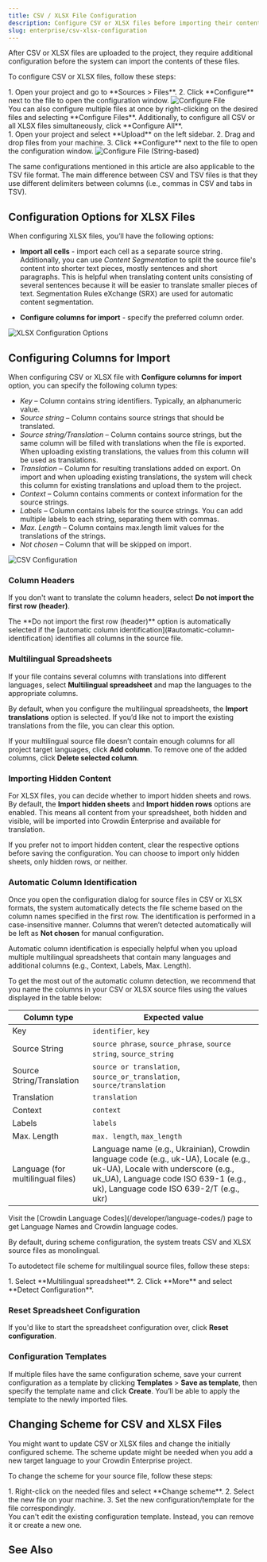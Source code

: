 ```yaml
---
title: CSV / XLSX File Configuration
description: Configure CSV or XLSX files before importing their contents
slug: enterprise/csv-xlsx-configuration
---
```



After CSV or XLSX files are uploaded to the project, they require additional configuration before the system can import the contents of these files.

To configure CSV or XLSX files, follow these steps:

<Tabs syncKey="projectType">
  <TabItem label="File-based project">
    <Steps>
      1. Open your project and go to **Sources > Files**.
      2. Click **Configure** next to the file to open the configuration window.
    </Steps>
    <Image src={csvFileConfigure} alt="Configure File" />
    <Aside type="tip">
      You can also configure multiple files at once by right-clicking on the desired files and selecting **Configure Files**. Additionally, to configure all CSV or all XLSX files simultaneously, click **Configure All**.
    </Aside>
  </TabItem>
  <TabItem label="String-based project">
    <Steps>
      1. Open your project and select **Upload** on the left sidebar.
      2. Drag and drop files from your machine.
      3. Click **Configure** next to the file to open the configuration window.
    </Steps>
    <Image src={csvFileConfigureSb} alt="Configure File (String-based)" />
  </TabItem>
</Tabs>

The same configurations mentioned in this article are also applicable to the TSV file format. The main difference between CSV and TSV files is that they use different delimiters between columns (i.e., commas in CSV and tabs in TSV).

## Configuration Options for XLSX Files

When configuring XLSX files, you’ll have the following options:

* **Import all cells** - import each cell as a separate source string. Additionally, you can use *Content Segmentation* to split the source file's content into shorter text pieces, mostly sentences and short paragraphs. This is helpful when translating content units consisting of several sentences because it will be easier to translate smaller pieces of text. Segmentation Rules eXchange (SRX) are used for automatic content segmentation.

* **Configure columns for import** - specify the preferred column order.

<Image src={xlsxConfigurationOptions} alt="XLSX Configuration Options" />

## Configuring Columns for Import

When configuring CSV or XLSX file with **Configure columns for import** option, you can specify the following column types:

* *Key* &ndash; Column contains string identifiers. Typically, an alphanumeric value.
* *Source string* &ndash; Column contains source strings that should be translated.
* *Source string/Translation* &ndash; Column contains source strings, but the same column will be filled with translations when the file is exported. When uploading existing translations, the values from this column will be used as translations.
* *Translation* &ndash; Column for resulting translations added on export. On import and when uploading existing translations, the system will check this column for existing translations and upload them to the project.
* *Context* &ndash; Column contains comments or context information for the source strings.
* *Labels* &ndash; Column contains labels for the source strings. You can add multiple labels to each string, separating them with commas.
* *Max. Length* &ndash; Column contains max.length limit values for the translations of the strings.
* *Not chosen* &ndash; Column that will be skipped on import.

<Image src={csvFileConfiguration} alt="CSV Configuration" />

### Column Headers

If you don't want to translate the column headers, select **Do not import the first row (header)**.

<Aside>
  The **Do not import the first row (header)** option is automatically selected if the [automatic column identification](#automatic-column-identification) identifies all columns in the source file.
</Aside>

### Multilingual Spreadsheets

If your file contains several columns with translations into different languages, select **Multilingual spreadsheet** and map the languages to the appropriate columns.

By default, when you configure the multilingual spreadsheets, the **Import translations** option is selected. If you’d like not to import the existing translations from the file, you can clear this option.

If your multilingual source file doesn’t contain enough columns for all project target languages, click **Add column**.
To remove one of the added columns, click **Delete selected column**.

### Importing Hidden Content

For XLSX files, you can decide whether to import hidden sheets and rows. By default, the **Import hidden sheets** and **Import hidden rows** options are enabled. This means all content from your spreadsheet, both hidden and visible, will be imported into Crowdin Enterprise and available for translation.

If you prefer not to import hidden content, clear the respective options before saving the configuration. You can choose to import only hidden sheets, only hidden rows, or neither.

### Automatic Column Identification

Once you open the configuration dialog for source files in CSV or XLSX formats, the system automatically detects the file scheme based on the column names specified in the first row. The identification is performed in a case-insensitive manner. Columns that weren’t detected automatically will be left as **Not chosen** for manual configuration.

Automatic column identification is especially helpful when you upload multiple multilingual spreadsheets that contain many languages and additional columns (e.g., Context, Labels, Max. Length).

To get the most out of the automatic column detection, we recommend that you name the columns in your CSV or XLSX source files using the values displayed in the table below:

| Column type                       | Expected value                                                                                                                                                                                              |
|-----------------------------------|-------------------------------------------------------------------------------------------------------------------------------------------------------------------------------------------------------------|
| Key                               | `identifier`, `key`                                                                                                                                                                                         |
| Source String                     | `source phrase`, `source_phrase`, `source string`, `source_string`                                                                                                                                          |
| Source String/Translation         | `source or translation`, `source_or_translation`, `source/translation`                                                                                                                                      |
| Translation                       | `translation`                                                                                                                                                                                               |
| Context                           | `context`                                                                                                                                                                                                   |
| Labels                            | `labels`                                                                                                                                                                                                    |
| Max. Length                       | `max. length`, `max_length`                                                                                                                                                                                 |
| Language (for multilingual files) | Language name (e.g., Ukrainian), Crowdin language code (e.g., uk-UA), Locale (e.g., uk-UA), Locale with underscore (e.g., uk_UA), Language code ISO 639-1 (e.g., uk), Language code ISO 639-2/T (e.g., ukr) |

<Aside type="tip">
  Visit the [Crowdin Language Codes](/developer/language-codes/) page to get Language Names and Crowdin language codes.
</Aside>

By default, during scheme configuration, the system treats CSV and XLSX source files as monolingual.

To autodetect file scheme for multilingual source files, follow these steps:

<Steps>
  1. Select **Multilingual spreadsheet**.
  2. Click **More** and select **Detect Configuration**.
</Steps>

### Reset Spreadsheet Configuration

If you'd like to start the spreadsheet configuration over, click **Reset configuration**.

### Configuration Templates

If multiple files have the same configuration scheme, save your current configuration as a template by clicking **Templates** > **Save as template**, then specify the template name and click **Create**. You’ll be able to apply the template to the newly imported files.

## Changing Scheme for CSV and XLSX Files

You might want to update CSV or XLSX files and change the initially configured scheme. The scheme update might be needed when you add a new target language to your Crowdin Enterprise project.

To change the scheme for your source file, follow these steps:

<Steps>
  1. Right-click on the needed files and select **Change scheme**.
  2. Select the new file on your machine.
  3. Set the new configuration/template for the file correspondingly.
</Steps>

<Aside type="caution" title="Limitations">
  You can't edit the existing configuration template. Instead, you can remove it or create a new one.
</Aside>

## See Also

<CardGrid>
  <LinkCard
    title="Uploading Source Files"
    description="Learn how to upload source files to your project for translation."
    href="/enterprise/uploading-files/"
  />
  <LinkCard
    title="File Management"
    description="Manage and configure source files in your project."
    href="/enterprise/file-management/"
  />
</CardGrid>
